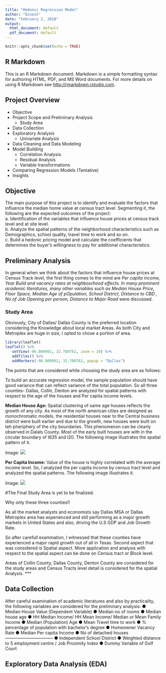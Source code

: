 ```yaml
---
title: "Hedonic Regression Model"
author: "Dinesh"
date: "February 2, 2018"
output:
  html_document: default
  pdf_document: default
---
```


```r
knitr::opts_chunk$set(echo = TRUE)
```

## R Markdown

This is an R Markdown document. Markdown is a simple formatting syntax for authoring HTML, PDF, and MS Word documents. For more details on using R Markdown see <http://rmarkdown.rstudio.com>.

## Project Overview

* Objective
* Project Scope and Preliminary Analysis  
    + Study Area
* Data Collection
* Exploratory Analysis
    + Univariate Analysis
* Data Cleaning and Data Modeling
* Model Building
    + Correlation Analysis 
    + Residual Analysis
    + Variable transformations
* Comparing Regression Models (Tentative) 
* Insights

## Objective
The main purpose of this project is to identify and evaluate the factors that influence the median home value at census tract level. Segmenting it, the following are the expected outcomes of the project:  
a. Identification of the variables that influence house prices at census track level and at site level.  
b. Analyze the spatial patterns of the neighborhood characteristics such as Demographics, school quality, travel time to work and so on.  
c. Build a hedonic pricing model and calculate the coefficients that determines the buyer’s willingness to pay for additional characteristics.


## Preliminary Analysis

In general when we think about the factors that influence house prices at Census Track level, the first thing comes to the mind are *Per capita income, Year Build and vacancy rates at  neighbourhood effects. In many prominent academic literatures, many other variables such as Median House Price, Floor Space, Median Age of pOpulation, School District, Distance to CBD , No of Job Opening per person, Distance to Major Road* were discussed. 

### Study Area

Obviously, City of Dallas/ Dallas County is the preferred location considering the Knowledge about local market Areas. As both City and Metroplex are huge in size, I opted to chose a portion of area. 

```r
library(leaflet)
leaflet() %>%
   setView(-96.800902, 32.780762, zoom = 10) %>% 
   addTiles() %>%
   addMarkers(-96.800902, 32.780762, popup = "Dallas") 
```


The points that are considered while choosing the study area are as follows: 

To build an accurate regression model, the sample population should have good variance that can reflect variance of the total population. So all three counties- Dallas, Collin, Denton are analyzed for spatial patterns with respect to the age of the houses and Per capita income levels.   

**Median House Age:** Spatial clustering of same age houses reflects the growth of any city. As most of the north american cities are designed as monochromatic models, the residential houses near to the Central business district were built earlier and due to the growth, new houses were built on teh pheriphery of the city boundaries. This phenomenon can be clearly observed in Dalals County. Most of the early built houses are with in the circular boundary of I635 and I20. 
The following image illustrates the spatial pattern of it. 

Image: ![](County_CT_HouseAgepng.png)

**Per Capita Income:** Value of the house is highly correlated with the average income level. So, I analyzed the per capita income by census tract level and analyzed the spatial patterns. The following image illustrates it.   

Image: ![](County_CT_PercapiInc.png)

#The Final Study Area is yet to be finalized. 

Why only these three counties!! 

As all the market analysts and economists say Dallas MSA or Dallas Metroplex area has experienced and still performing as a major growth markets in United States and also, driving the U.S GDP and Job Growth Rate. 

So after carefull examination, I witnessed that these counties have experienced a major rapid growth out of all in Texas.
Second aspect that was considered is Spatial aspect. More application and analysis with respect to the spatial aspect can be done on Census tract or Block level. 

Areas of Collin County, Dallas County, Denton County are considered for the study areas and Census Tracts level detail is considered for the spatial Analysis. 
***

## Data Collection

 After careful examination of academic literatures and also by practicality, the following variables are considered for the preliminary analysis:
● Median House Value (Dependent Variable)
● Median no of rooms
● Median house age
● HH Median Income/ HH Mean Income/ Median or Mean Family Income
● Median (Population) Age
● Mean Travel time to work
● % percentage of population with bachelor’s degree
● Homeowner Vacancy Rate
● Median Per capita Income
● No of detached houses
---------------------------------
● Independent School District
● Weighted distance to 5 employment centre / Job Proximity Index
● Dummy Variable of Golf Court

## Exploratory Data Analysis (EDA)







